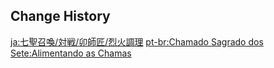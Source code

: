 {{Genius Invokation TCG Stage
|title        = Fuel to the Fire
|type         = Adventure Challenge
|group        = Open World Match
|character    = Chef Mao
|requirement  = 4
|location     = Liyue
|introduction = Many are those who roam the world looking for new cooking ingredients. Why, I've heard of one such master chef who encountered the Fatui while at Mt. Hulao on just such a search...<br>'''Special Rule: Your Support Zone starts with 1 "Chef Mao" card. When Action Phase begins, the active characters on both sides will be affected by Pyro.'''<br>Hint: "Chef Mao" can grant you extra Elemental DIce when you play Food Cards!
|objective_1  = Achieve victory
|reward_1     = Player EXP*180;Lucky Coin*150
|objective_2  = Achieve victory within 5 Rounds
|reward_2     = Lucky Coin*300
|objective_3  = Win with less than 2 characters defeated
|reward_3     = Lucky Coin*300;Chef Mao*1
|lineup       = Fatui Pyro Agent;Mirror Maiden
|support      = Ley Line Disorder: High Temperature
|p_support    = Chef Mao
}}

==Change History==
{{Change History|3.3}}

[[ja:七聖召喚/対戦/卯師匠/烈火調理]]
[[pt-br:Chamado Sagrado dos Sete:Alimentando as Chamas]]